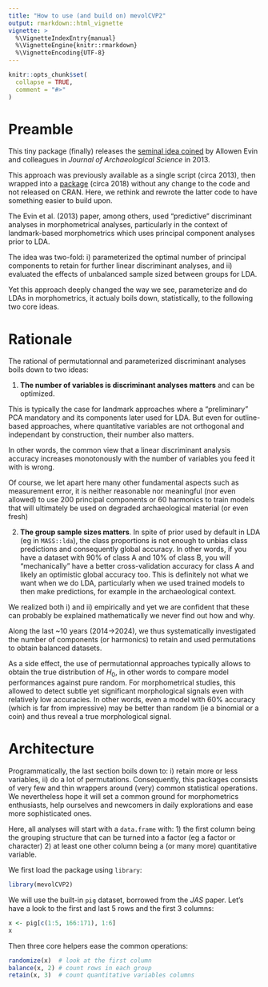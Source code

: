 ```yaml
---
title: "How to use (and build on) mevolCVP2"
output: rmarkdown::html_vignette
vignette: >
  %\VignetteIndexEntry{manual}
  %\VignetteEngine{knitr::rmarkdown}
  %\VignetteEncoding{UTF-8}
---
```


```r
knitr::opts_chunk$set(
  collapse = TRUE,
  comment = "#>"
)
```

# Preamble

This tiny package (finally) releases the [seminal idea coined](https://www.sciencedirect.com/science/article/abs/pii/S030544031200355X) by Allowen Evin and colleagues in _Journal of Archaeological Science_ in 2013.

This approach was previously available as a single script (circa 2013), then wrapped into a [package](https://github.com/vbonhomme/mevolCVP) (circa 2018) without any change to the code and not released on CRAN. Here, we rethink and rewrote the latter code to have something easier to build upon.

The Evin et al. (2013) paper, among others, used "predictive" discriminant analyses in morphometrical analyses, particularly in the context of landmark-based morphometrics which uses principal component analyses prior to LDA.

The idea was two-fold: i) parameterized the optimal number of principal components to retain for further linear discriminant analyses, and ii) evaluated the effects of unbalanced sample sized between groups for LDA.

Yet this approach deeply changed the way we see, parameterize and do LDAs in morphometrics, it actualy boils down, statistically, to the following two core ideas.

# Rationale

The rational of permutationnal and parameterized discriminant analyses boils down to two ideas:

1) **The number of variables is discriminant analyses matters** and can be optimized.

This is typically the case for landmark approaches where a "preliminary" PCA mandatory and its components later used for LDA. But even for outline-based approaches, where quantitative variables are not orthogonal and independant by construction, their number also matters.

In other words, the common view that a linear discriminant analysis accuracy increases monotonously with the number of variables you feed it with is wrong. 

Of course, we let apart here many other fundamental aspects such as measurement error, it is neither reasonable nor meaningful (nor even allowed) to use 200 principal components or 60 harmonics to train models that will ultimately be used on degraded archaeological material (or even fresh)

2) **The group sample sizes matters**. In spite of prior used by default in LDA (eg in `MASS::lda`), the class proportions is not enough to unbias class predictions and consequently global accuracy. In other words, if you have a dataset with 90% of class A and 10% of class B, you will "mechanically" have a better cross-validation accuracy for class A and likely an optimistic global accuracy too. This is definitely not what we want when we do LDA, particularly when we used trained models to then make predictions, for example in the archaeological context.

We realized both i) and ii) empirically and yet we are confident that these can probably be explained mathematically we never find out how and why.

Along the last ~10 years (2014->2024), we thus systematically investigated the number of components (or harmonics) to retain and used permutations to obtain balanced datasets.

As a side effect, the use of permutationnal approaches typically allows to obtain the true distribution of $H_0$, in other words to compare model performances against pure random. For morphometrical studies, this allowed to detect subtle yet significant morphological signals even with relatively low accuracies. In other words, even a model with 60% accuracy (which is far from impressive) may be better than random (ie a binomial or a coin) and thus reveal a true morphological signal.

# Architecture
Programmatically, the last section boils down to: i) retain more or less variables, ii) do a lot of permutations. Consequently, this packages consists of very few and thin wrappers around (very) common statistical operations. We nevertheless hope it will set a common ground for morphometrics enthusiasts, help ourselves and newcomers in daily explorations and ease more sophisticated ones. 

Here, all analyses will start with a `data.frame` with:
1) the first column being the grouping structure that can be turned into a factor (eg a factor or character)
2) at least one other column being a (or many more) quantitative variable.

We first load the package using `library`:
```r
library(mevolCVP2)
```

We will use the built-in `pig` dataset, borrowed from the _JAS_ paper. Let's have a look to the first and last 5 rows and the first 3 columns:
```r
x <- pig[c(1:5, 166:171), 1:6]
x
```

Then three core helpers ease the common operations:

```r
randomize(x)  # look at the first column
balance(x, 2) # count rows in each group
retain(x, 3)  # count quantitative variables columns
```


